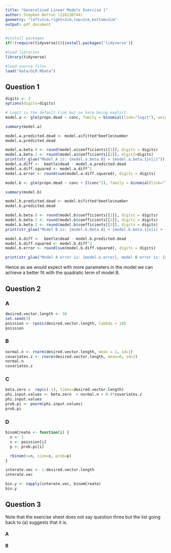 ```yaml
---
title: "Generalised Linear Models Exercise 1"
author: Stephen Wotton (210138744)
geometry: "left=2cm,right=2cm,top=2cm,bottom=2cm"
output: pdf_document
---
```


```r
#install packages
if(!(require(tidyverse))){install.packages('tidyverse')}

#load libraries
library(tidyverse)

#load source files
load("data/GLM.RData")
```
## Question 1
```r
digits <- 3
options(digits=digits)

# Logit is the default link but no harm being explict.
model.a <- glm(propn.dead ~ conc, family = binomial(link="logit"), weights=number, data=beetle)

summary(model.a)

model.a.predicted.dead <- model.a$fitted*beetle$number
model.a.predicted.dead

model.a.beta.0 <- round(model.a$coefficients[[1]], digits = digits)
model.a.beta.1 <- round(model.a$coefficients[[2]], digits=digits)
print(str_glue("Model A is: {model.a.beta.0} + {model.a.beta.1}x[i]"))
model.a.diff <-  beetle$dead - model.a.predicted.dead
model.a.diff.squared <- model.a.diff^2
model.a.error <- round(sum(model.a.diff.squared), digits = digits)

model.b <- glm(propn.dead ~ conc + I(conc^2), family = binomial(link="logit"), weights=number, data=beetle)

summary(model.b)

model.b.predicted.dead <- model.b$fitted*beetle$number
model.b.predicted.dead

model.b.beta.0 <- round(model.b$coefficients[[1]], digits = digits)
model.b.beta.1 <- round(model.b$coefficients[[2]], digits = digits)
model.b.beta.2 <- round(model.b$coefficients[[3]], digits = digits)
print(str_glue("Model B is: {model.b.beta.0} + {model.b.beta.1}x[i] + {model.b.beta.1}x[i]^2"))

model.b.diff <-  beetle$dead - model.b.predicted.dead
model.b.diff.squared <- model.b.diff^2
model.b.error <- round(sum(model.b.diff.squared), digits = digits)

print(str_glue("Model A error is: {model.a.error}, model B error is: {model.b.error}"))
```
Hence as we would expect with more parameters in the model we can achieve a better fit with the quadratic term of model B.

## Question 2

### A
```r
desired.vector.length <- 30
set.seed(3)
poission <- rpois(desired.vector.length, lambda = 10)
poission
```
### B
```r
normal.n <- rnorm(desired.vector.length, mean = 1, sd=1)
covariates.z <- rnorm(desired.vector.length, mean=0, sd=2)
normal.n
covariates.z
```
### C
```r
beta.zero =  rep(c(-1), times=desired.vector.length)
phi.input.values <- beta.zero  + normal.n + 0.4*covariates.z
phi.input.values
prob.pi <- pnorm(phi.input.values)
prob.pi
```
### D
```r

binomCreate <- function(i) {
  n <- 1
  s <- poission[i]
  p <- prob.pi[i]

  rbinom(n=n, size=s, prob=p)
}

interate.vec <- 1:desired.vector.length
interate.vec

bin.y <- sapply(interate.vec, binomCreate)
bin.y
```
## Question 3
Note that the exercise sheet does not say question three but the list going back to (a) suggests that it is.

#### A

#### B
